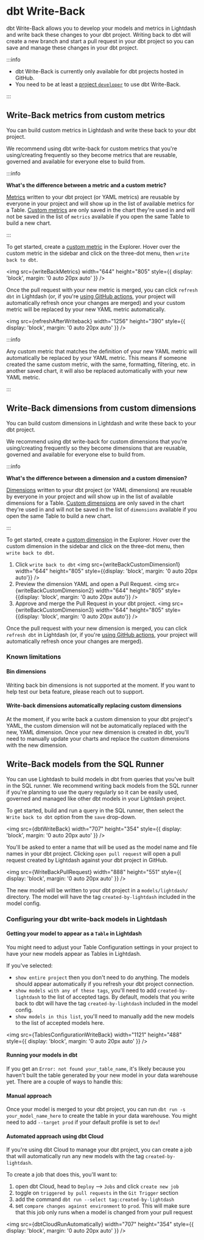 
# dbt Write-Back

dbt Write-Back allows you to develop your models and metrics in Lightdash and write back these changes to your dbt project. Writing back to dbt will create a new branch and start a pull request in your dbt project so you can save and manage these changes in your dbt project.


:::info

- dbt Write-Back is currently only available for dbt projects hosted in GitHub. 
- You need to be at least a [project `developer`](/references/roles) to use dbt Write-Back.

:::

## Write-Back metrics from custom metrics

You can build custom metrics in Lightdash and write these back to your dbt project. 

We recommend using dbt write-back for custom metrics that you're using/creating frequently so they become metrics that are reusable, governed and available for everyone else to build from.

:::info 

**What's the difference between a metric and a custom metric?**

[Metrics](/references/metrics) written to your dbt project (or YAML metrics) are reusable by everyone in your project and will show up in the list of available metrics for a Table. [Custom metrics](/references/custom-fields#custom-metrics) are only saved in the chart they're used in and will not be saved in the list of `metrics` available if you open the same Table to build a new chart. 

:::

To get started, create a [custom metric](/references/custom-fields#custom-metrics) in the Explorer. Hover over the custom metric in the sidebar and click on the three-dot menu, then `write back to dbt`. 

<img
  src={writeBackMetrics}
  width="644"
  height="805"
  style={{ display: 'block', margin: '0 auto 20px auto' }}
/>

Once the pull request with your new metric is merged, you can click `refresh dbt` in Lightdash (or, if you're [using GitHub actions](../guides/cli/how-to-use-lightdash-deploy#automatically-deploy-your-changes-to-lightdash-using-a-github-action), your project will automatically refresh once your changes are merged) and your custom metric will be replaced by your new YAML metric automatically. 

<img
  src={refreshAfterWriteback}
  width="1256"
  height="390"
  style={{ display: 'block', margin: '0 auto 20px auto' }}
/>

:::info

Any custom metric that matches the definition of your new YAML metric will automatically be replaced by your YAML metric. This means if someone created the same custom metric, with the same, formatting, filtering, etc. in another saved chart, it will also be replaced automatically with your new YAML metric.

:::

## Write-Back dimensions from custom dimensions

You can build custom dimensions in Lightdash and write these back to your dbt project.

We recommend using dbt write-back for custom dimensions that you're using/creating frequently so they become dimensions that are reusable, governed and available for everyone else to build from.

:::info

**What's the difference between a dimension and a custom dimension?**

[Dimensions](/references/dimensions) written to your dbt project (or YAML dimensions) are reusable by everyone in your project and will show up in the list of available dimensions for a Table. [Custom dimensions](/references/custom-fields#custom-dimensions) are only saved in the chart they're used in and will not be saved in the list of `dimensions` available if you open the same Table to build a new chart.

:::

To get started, create a [custom dimension](/references/custom-fields#custom-dimensions) in the Explorer. Hover over the custom dimension in the sidebar and click on the three-dot menu, then `write back to dbt`.

1. Click `write back to dbt`
<img
    src={writeBackCustomDimension1}
    width="644"
    height="805"
    style={{display: 'block', margin: '0 auto 20px auto'}}
/>
2. Preview the dimension YAML and open a Pull Request.
<img
    src={writeBackCustomDimension2}
    width="644"
    height="805"
    style={{display: 'block', margin: '0 auto 20px auto'}}
/>
3. Approve and merge the Pull Request in your dbt project.
<img
    src={writeBackCustomDimension3}
    width="644"
    height="805"
    style={{display: 'block', margin: '0 auto 20px auto'}}
/>

Once the pull request with your new dimension is merged, you can click `refresh dbt` in Lightdash (or, if you're [using GitHub actions](../guides/cli/how-to-use-lightdash-deploy#automatically-deploy-your-changes-to-lightdash-using-a-github-action), your project will automatically refresh once your changes are merged).

### Known limitations

#### Bin dimensions

Writing back bin dimensions is not supported at the moment. If you want to help test our beta feature, please reach out to support.

#### Write-back dimensions automatically replacing custom dimensions

At the moment, if you write back a custom dimension to your dbt project's YAML, the custom dimension will not be automatically replaced with the new, YAML dimension. Once your new dimension is created in dbt, you'll need to manually update your charts and replace the custom dimensions with the new dimension. 


## Write-Back models from the SQL Runner

You can use Lightdash to build models in dbt from queries that you've built in the SQL runner. We recommend writing back models from the SQL runner if you're planning to use the query regularly so it can be easily used, governed and managed like other dbt models in your Lightdash project.

To get started, build and run a query in the SQL runner, then select the `Write back to dbt` option from the `save` drop-down.

<img
  src={dbtWriteBack}
  width="707"
  height="354"
  style={{ display: 'block', margin: '0 auto 20px auto' }}
/>

You'll be asked to enter a name that will be used as the model name and file names in your dbt project. Clicking `open pull request` will open a pull request created by Lightdash against your dbt project in GitHub.

<img
  src={WriteBackPullRequest}
  width="888"
  height="551"
  style={{ display: 'block', margin: '0 auto 20px auto' }}
/>

The new model will be written to your dbt project in a `models/lightdash/` directory. The model will have the tag `created-by-lightdash` included in the model config.

### Configuring your dbt write-back models in Lightdash

#### Getting your model to appear as a `Table` in Lightdash

You might need to adjust your Table Configuration settings in your project to have your new models appear as Tables in Lightdash.

If you've selected:

- `show entire project` then you don't need to do anything. The models should appear automatically if you refresh your dbt project connection.
- `show models with any of these tags`, you'll need to add `created-by-lightdash` to the list of accepted tags. By default, models that you write back to dbt will have the tag `created-by-lightdash` included in the model config.
- `show models in this list`, you'll need to manually add the new models to the list of accepted models here.

<img
  src={TablesConfigurationWriteBack}
  width="1121"
  height="488"
  style={{ display: 'block', margin: '0 auto 20px auto' }}
/>

#### Running your models in dbt

If you get an `Error: not found your_table_name`, it's likely because you haven't built the table generated by your new model in your data warehouse yet. There are a couple of ways to handle this:

#### Manual approach

Once your model is merged to your dbt project, you can run `dbt run -s your_model_name_here` to create the table in your data warehouse. You might need to add `--target prod` if your default profile is set to `dev`!

#### Automated approach using dbt Cloud

If you're using dbt Cloud to manage your dbt project, you can create a job that will automatically run any new models with the tag `created-by-lightdash`.

To create a job that does this, you'll want to:

1. open dbt Cloud, head to `Deploy` --> `Jobs` and click `create new job`
2. toggle on `triggered by pull requests` in the `Git Trigger` section
3. add the command `dbt run --select tag:created-by-lightdash`
4. set `compare changes against environment` to `prod`. This will make sure that this job only runs when a model is changed from your pull request

<img
  src={dbtCloudRunAutomatically}
  width="707"
  height="354"
  style={{ display: 'block', margin: '0 auto 20px auto' }}
/>